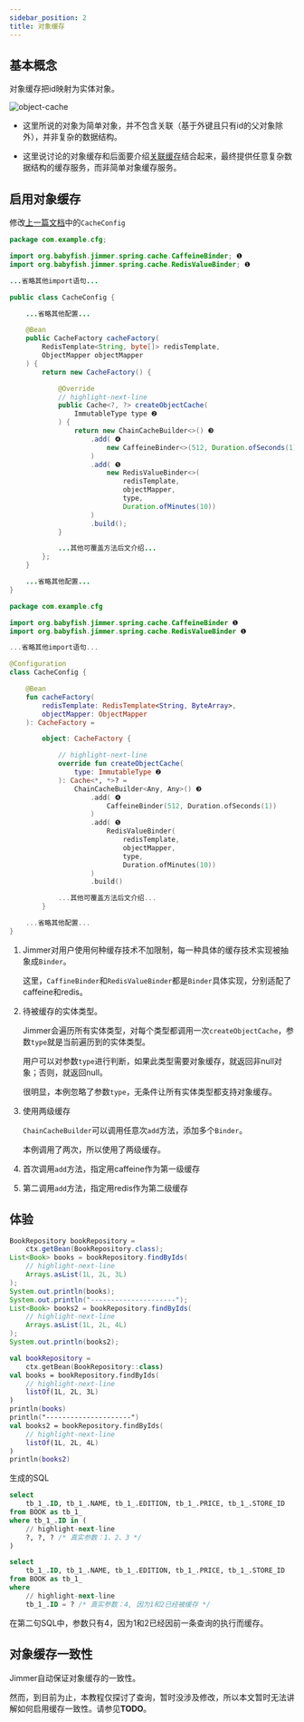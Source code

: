 ```yaml
---
sidebar_position: 2
title: 对象缓存
---
```



## 基本概念

对象缓存把id映射为实体对象。

![object-cache](@site/static/img/object-cache.jpeg)

-   这里所说的对象为简单对象，并不包含关联（基于外键且只有id的父对象除外），并非复杂的数据结构。

-   这里说讨论的对象缓存和后面要介绍[关联缓存](./association)结合起来，最终提供任意复杂数据结构的缓存服务，而非简单对象缓存服务。

## 启用对象缓存

修改[上一篇文档](./intro)中的`CacheConfig`

<Tabs groupId="language">
<TabItem value="java" label="Java">

```java
package com.example.cfg;

import org.babyfish.jimmer.spring.cache.CaffeineBinder; ❶
import org.babyfish.jimmer.spring.cache.RedisValueBinder; ❶

...省略其他import语句...

public class CacheConfig {

    ...省略其他配置...

    @Bean
    public CacheFactory cacheFactory(
        RedisTemplate<String, byte[]> redisTemplate,
        ObjectMapper objectMapper
    ) {
        return new CacheFactory() {

            @Override
            // highlight-next-line
            public Cache<?, ?> createObjectCache(
                ImmutableType type ❷
            ) {
                return new ChainCacheBuilder<>() ❸
                    .add( ❹
                        new CaffeineBinder<>(512, Duration.ofSeconds(1))
                    )
                    .add( ❺
                        new RedisValueBinder<>(
                            redisTemplate, 
                            objectMapper, 
                            type, 
                            Duration.ofMinutes(10))
                    )
                    .build();
            }

            ...其他可覆盖方法后文介绍...
        };
    }

    ...省略其他配置...
}
```

</TabItem>
<TabItem value="kotlin" label="Kotlin">

```kotlin
package com.example.cfg

import org.babyfish.jimmer.spring.cache.CaffeineBinder ❶
import org.babyfish.jimmer.spring.cache.RedisValueBinder ❶

...省略其他import语句...

@Configuration
class CacheConfig {

    @Bean
    fun cacheFactory(
        redisTemplate: RedisTemplate<String, ByteArray>,
        objectMapper: ObjectMapper
    ): CacheFactory =

        object: CacheFactory {

            // highlight-next-line
            override fun createObjectCache(
                type: ImmutableType ❷
            ): Cache<*, *>? =
                ChainCacheBuilder<Any, Any>() ❸
                    .add( ❹
                        CaffeineBinder(512, Duration.ofSeconds(1))
                    )
                    .add( ❺
                        RedisValueBinder(
                            redisTemplate, 
                            objectMapper, 
                            type, 
                            Duration.ofMinutes(10))
                    )
                    .build()

            ...其他可覆盖方法后文介绍...
        }

    ...省略其他配置...
}
```

</TabItem>
</Tabs>

1.  Jimmer对用户使用何种缓存技术不加限制，每一种具体的缓存技术实现被抽象成`Binder`。

    这里，`CaffineBinder`和`RedisValueBinder`都是`Binder`具体实现，分别适配了caffeine和redis。

2.  待被缓存的实体类型。

    Jimmer会遍历所有实体类型，对每个类型都调用一次`createObjectCache`，参数`type`就是当前遍历到的实体类型。

    用户可以对参数`type`进行判断，如果此类型需要对象缓存，就返回非null对象；否则，就返回null。

    很明显，本例忽略了参数`type`，无条件让所有实体类型都支持对象缓存。

3.  使用两级缓存

    `ChainCacheBuilder`可以调用任意次`add`方法，添加多个`Binder`。
    
    本例调用了两次，所以使用了两级缓存。

4.  首次调用`add`方法，指定用caffeine作为第一级缓存

5.  第二调用`add`方法，指定用redis作为第二级缓存

## 体验

<Tabs groupId="language">
<TabItem value="java" label="Java">

```java
BookRepository bookRepository = 
    ctx.getBean(BookRepository.class);
List<Book> books = bookRepository.findByIds(
    // highlight-next-line
    Arrays.asList(1L, 2L, 3L)
);
System.out.println(books);
System.out.println("---------------------");
List<Book> books2 = bookRepository.findByIds(
    // highlight-next-line
    Arrays.asList(1L, 2L, 4L)
);
System.out.println(books2);
```

</TabItem>
<TabItem value="kotlin" label="Kotlin">

```kotlin title="Author.kt"
val bookRepository = 
    ctx.getBean(BookRepository::class)
val books = bookRepository.findByIds(
    // highlight-next-line
    listOf(1L, 2L, 3L)
)
println(books)
println("---------------------")
val books2 = bookRepository.findByIds(
    // highlight-next-line
    listOf(1L, 2L, 4L)
)
println(books2)
```

</TabItem>
</Tabs>

生成的SQL

```sql
select 
    tb_1_.ID, tb_1_.NAME, tb_1_.EDITION, tb_1_.PRICE, tb_1_.STORE_ID 
from BOOK as tb_1_ 
where tb_1_.ID in (
    // highlight-next-line
    ?, ?, ? /* 真实参数：1、2、3 */
)

select 
    tb_1_.ID, tb_1_.NAME, tb_1_.EDITION, tb_1_.PRICE, tb_1_.STORE_ID 
from BOOK as tb_1_ 
where 
    // highlight-next-line
    tb_1_.ID = ? /* 真实参数：4, 因为1和2已经被缓存 */
```

在第二句SQL中，参数只有4，因为1和2已经因前一条查询的执行而缓存。

## 对象缓存一致性

Jimmer自动保证对象缓存的一致性。

然而，到目前为止，本教程仅探讨了查询，暂时没涉及修改，所以本文暂时无法讲解如何启用缓存一致性。请参见**TODO**。